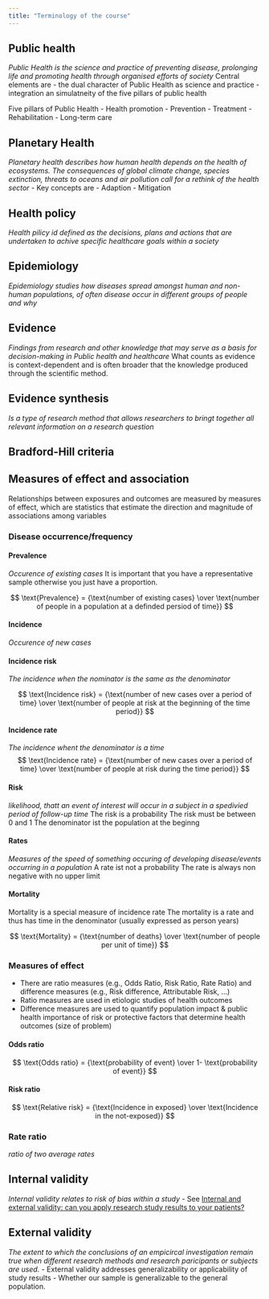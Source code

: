 ```yaml
---
title: "Terminology of the course"
---
```


## Public health
_Public Health is the science and practice of preventing disease, prolonging life and promoting health through organised efforts of society_
Central elements are 
  - the dual character of Public Health as science and practice 
  - integration an simulatneity of the five pillars of public health

Five pillars of Public Health
  - Health promotion
  - Prevention
  - Treatment
  - Rehabilitation
  - Long-term care
  
## Planetary Health
_Planetary health describes how human health depends on the health of ecosystems. The consequences of global climate change, species extinction, threats to oceans and air pollution call for a rethink of the health sector_
- Key concepts are 
  - Adaption 
  - Mitigation 
  
## Health policy
_Health pilicy id defined as the decisions, plans and actions that are undertaken to achive specific healthcare goals within a society_


## Epidemiology
_Epidemiology studies how diseases spread amongst human and non-human populations, of often disease occur in different groups of people and why_

## Evidence
_Findings from research and other knowledge that may serve as a basis for decision-making in Public health and healthcare_
What counts as evidence is context-dependent and is often broader that the knowledge produced through the scientific method.


## Evidence synthesis
_Is a type of research method that allows researchers to bringt together all relevant information on a research question_

## Bradford-Hill criteria

## Measures of effect and association
Relationships between exposures and outcomes are measured by measures of effect, which are statistics that estimate the direction and magnitude of associations among variables

### Disease occurrence/frequency

#### Prevalence
_Occurence of existing cases_
It is important that you have a representative sample otherwise you just have a proportion. 


$$ \text{Prevalence} = {\text{number of existing cases} \over \text{number of people in a population at a definded persiod of time}} $$

#### Incidence
_Occurence of new cases_

#### Incidence risk
_The incidence when the nominator is the same as the denominator_

$$ \text{Incidence risk} = {\text{number of new cases over a period of time} \over \text{number of people at risk at the beginning of the time period}} $$


#### Incidence rate
_The incidence whent the denominator is a time_
$$ \text{Incidence rate} = {\text{number of new cases over a period of time} \over \text{number of people at risk during the time period}} $$

#### Risk
_likelihood, thatt an event of interest will occur in a subject in a spedivied period of follow-up time_
The risk is a probability
The risk must be between 0 and 1
The denominator ist the population at the beginng


#### Rates
_Measures of the speed of something occuring of developing disease/events occurring in a population_
A rate ist not a probability
The rate is always non negative with no upper limit



#### Mortality
Mortality is a special measure of incidence rate
The mortality is a rate and thus has time in the denominator (usually expressed as person years)


$$ \text{Mortality} = {\text{number of deaths} \over \text{number of people per unit of time}} $$


### Measures of effect
- There are ratio measures (e.g., Odds Ratio, Risk Ratio, Rate Ratio) and difference measures (e.g., Risk difference, Attributable Risk, …)
- Ratio measures are used in etiologic studies of health outcomes
- Difference measures are used to quantify population impact & public health importance of risk or protective factors that determine health outcomes (size of problem)

#### Odds ratio
$$ \text{Odds ratio} = {\text{probability of event} \over 1- \text{probability of event}} $$



#### Risk ratio
$$ \text{Relative risk} = {\text{Incidence in exposed} \over \text{Incidence in the not-exposed}} $$


### Rate ratio
_ratio of two average rates_



## Internal validity
_Internal validity relates to risk of bias within a study_
- See [Internal and external validity: can you apply research study results to your patients?](https://www.ncbi.nlm.nih.gov/pmc/articles/PMC6188693/)

## External validity 
_The extent to which the conclusions of an empicircal investigation remain true when different research methods and research paricipants or subjects are used._
- External validity addresses generalizability or applicability of study results
- Whether our sample is generalizable to the general population. 